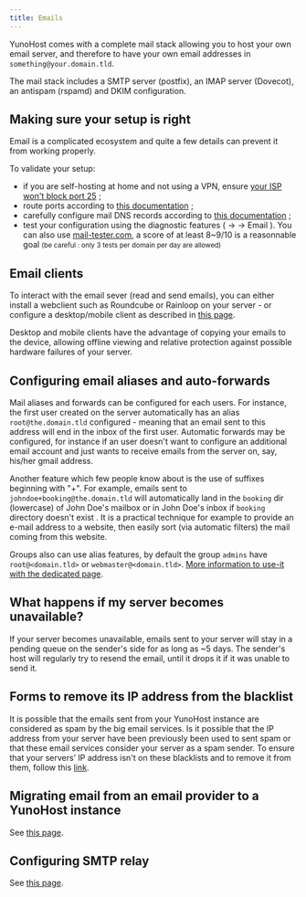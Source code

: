 ```yaml
---
title: Emails
---
```



YunoHost comes with a complete mail stack allowing you to host your own email server, and therefore to have your own email addresses in `something@your.domain.tld`.

The mail stack includes a SMTP server (postfix), an IMAP server (Dovecot), an antispam (rspamd) and DKIM configuration.

## Making sure your setup is right

Email is a complicated ecosystem and quite a few details can prevent it from working properly.

To validate your setup:

- if you are self-hosting at home and not using a VPN, ensure [your ISP won't block port 25](/admin/install/providers/isp/) ;
- route ports according to [this documentation](/admin/install/post_install/port_forwarding) ;
- carefully configure mail DNS records according to [this documentation](/admin/install/post_install/dns_config) ;
- test your configuration using the diagnostic features (<HighlightWebAdmin/> → <HighlightDiagnosis/> → <Highlight no_break={true} color='grey'><FAIcon icon="fa-envelope"/> Email</Highlight> ). You can also use [mail-tester.com](https://mail-tester.com), a score of at least 8~9/10 is a reasonnable goal <small>(be careful : only 3 tests per domain per day are allowed)</small>

## Email clients

To interact with the email sever (read and send emails), you can either install a webclient such as Roundcube or Rainloop on your server - or configure a desktop/mobile client as described in [this page](/user/email_clients).

Desktop and mobile clients have the advantage of copying your emails to the device, allowing offline viewing and relative protection against possible hardware failures of your server.

## Configuring email aliases and auto-forwards

Mail aliases and forwards can be configured for each users. For instance, the first user created on the server automatically has an alias `root@the.domain.tld` configured - meaning that an email sent to this address will end in the inbox of the first user. Automatic forwards may be configured, for instance if an user doesn't want to configure an additional email account and just wants to receive emails from the server on, say, his/her gmail address.

Another feature which few people know about is the use of suffixes beginning with "+". For example, emails sent to `johndoe+booking@the.domain.tld` will automatically land in the `booking` dir (lowercase) of John Doe's mailbox or in John Doe's inbox if `booking` directory doesn't exist . It is a practical technique for example to provide an e-mail address to a website, then easily sort (via automatic filters) the mail coming from this website.

Groups also can use alias features, by default the group `admins` have `root@<domain.tld>` or `webmaster@<domain.tld>`. [More information to use-it with the dedicated page](/admin/users/groups_and_permissions#config-alias-group).

## What happens if my server becomes unavailable?

If your server becomes unavailable, emails sent to your server will stay in a pending queue on the sender's side for as long as ~5 days. The sender's host will regularly try to resend the email, until it drops it if it was unable to send it.

## Forms to remove its IP address from the blacklist

It is possible that the emails sent from your YunoHost instance are considered as spam by the big email services.
Is it possible that the IP address from your server have been previously been used to sent spam or that these email services consider your server as a spam sender.
To ensure that your servers’ IP address isn't on these blacklists and to remove it from them, follow this [link](/admin/troubleshooting/blacklist_forms).

## Migrating email from an email provider to a YunoHost instance

See [this page](/user/email_migration).

## Configuring SMTP relay

See [this page](/admin/tutorials/email_configure_relay).
